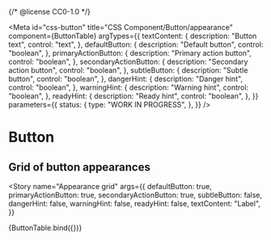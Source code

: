 {/* @license CC0-1.0 */}


<Meta
  id="css-button"
  title="CSS Component/Button/appearance"
  component={ButtonTable}
  argTypes={{
    textContent: {
      description: "Button text",
      control: "text",
    },
    defaultButton: {
      description: "Default button",
      control: "boolean",
    },
    primaryActionButton: {
      description: "Primary action button",
      control: "boolean",
    },
    secondaryActionButton: {
      description: "Secondary action button",
      control: "boolean",
    },
    subtleButton: {
      description: "Subtle button",
      control: "boolean",
    },
    dangerHint: {
      description: "Danger hint",
      control: "boolean",
    },
    warningHint: {
      description: "Warning hint",
      control: "boolean",
    },
    readyHint: {
      description: "Ready hint",
      control: "boolean",
    },
  }}
  parameters={{
    status: {
      type: "WORK IN PROGRESS",
    },
  }}
/>

# Button

## Grid of button appearances

<Story
  name="Appearance grid"
  args={{
    defaultButton: true,
    primaryActionButton: true,
    secondaryActionButton: true,
    subtleButton: false,
    dangerHint: false,
    warningHint: false,
    readyHint: false,
    textContent: "Label",
  }}
>
  {ButtonTable.bind({})}
</Story>

<ArgsTable story="Appearance grid" />
